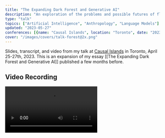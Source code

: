 ```yaml
---
title: "The Expanding Dark Forest and Generative AI"
description: "An exploration of the problems and possible futures of flooding the web with generative AI content"
type: "talk"
topics: ["Artificial Intelligence", "Anthropology", "Language Models"]
updated: "2023-05-27"
conferences: [{name: "Causal Islands", location: "Toronto", date: "2023-05-27"}, {name: "Web Directions", location: "Sydney", date: "2023-10-26"}]
cover: "/images/covers/talk-forest@2x.png"
---
```


Slides, transcript, and video from my talk at [Causal Islands](https://www.causalislands.com/) in Toronto, April 25-27th, 2023. This is an expansion of my essay [[The Expanding Dark Forest and Generative AI]] published a few months before.

## Video Recording

<Video src="https://www.youtube.com/embed/VXkDaDDJjoA" />

<Spacer size="small" />

## References in order of appearance

<ReferencesLink
  title="The Dark Forest Theory of the Internet"
  href="https://onezero.medium.com/the-dark-forest-theory-of-the-internet-7dc3e68a7cb1"
  author="Yancey Strikler"
/>

<ReferencesLink
  title="The Extended Internet Universe"
  href="https://studio.ribbonfarm.com/p/the-extended-internet-universe"
  author="Venkat Rao"
/>

<ReferencesLink
  title="Generative Agents: Interactive Simulacra of Human Behavior"
  href="https://arxiv.org/abs/2304.03442"
  author="Joon Sung Park, et al."
/>

<ReferencesLink
  title="'As an Al language model': the phrase that shows how Al is polluting the web"
  href="https://www.theverge.com/2023/4/25/23697218/ai-generated-spam-fake-user-reviews-as-an-ai-language-model"
  author="James Vincent on The Verge"
/>

<ReferencesLink
  title="Comparing scientific abstracts generated by ChatGPT to original abstracts using an artificial intelligence output detector, plagiarism detector, and blinded human reviewers"
  href="https://www.biorxiv.org/content/10.1101/2022.12.23.521610v1"
  author="Catherine Gao, et al."
/>

<ReferencesLink
  title="Sparks of Artificial General Intelligence: Early experiments with GPT-4"
  href="https://arxiv.org/abs/2303.12712"
  author="Sébastien Bubeck, et al."
/>

<ReferencesLink
  title="The New Breed: What Our History with Animals Reveals about Our Future with Robots"
  href="https://us.macmillan.com/books/9781250296115/thenewbreed"
  author="Kate Darling"
/>

<ReferencesLink
  title="Cyborgism"
  href="https://www.lesswrong.com/posts/bxt7uCiHam4QXrQAA/cyborgism"
  author="Nicholas Kees and Janus on LessWrong"
/>

<Spacer size="small" />


## Slides and Transcript

<BasicImage width="1200px" src="/images/posts/forest-talk/dft_1.jpeg" />

<TalkSlide imgSrc="/images/posts/forest-talk/dft_2.jpeg">

This is going to be about writing on the web, trust, and human relationships (small fish)

</TalkSlide>

<TalkSlide imgSrc="/images/posts/forest-talk/dft_3.jpeg">

And inevitably, AI. Sorry.

A small footnote: this talk up to date as of about 2 weeks ago which means everything I say about the current state of AI is probably completely irrelevant by now.

I have essentially gathered some thoughts that relate to a moment in time that has just whooshed past us.

</TalkSlide>

<TalkSlide imgSrc="/images/posts/forest-talk/dft_4.jpeg">

First, some context. I’m Maggie and I want to lay out all my biases up front.

I’m a designer at an AI research lab called [Ought](https://ought.org/). My job involves creating tools that use language models to augment and expand human reasoning.

In practice, these tools are primarily aimed at academics and large organizations such as governments and non-profits, helping them to understand scientific literature and make decisions.

Secondly, I’m what we call “very online”. I live on Twitter and write a lot online. I hang out with people who do the same, and we write blog posts and essays to each other while researching. As if we're 18th-century men of letters. This has led to lots of friends and collaborators and wonderful jobs.

Being a sincere human on the web has been an overwhelmingly positive experience for me, and I want others to have that same experience.

Lastly, before I joined tech, I studied cultural anthropology. I like to think this gives me some useful perspectives, frameworks, and tools to think about culture and social behaviour on the web.

</TalkSlide>


<TalkSlide imgSrc="/images/posts/forest-talk/dft_6.jpeg">

I’ll first discuss the dark forest theory of the web, then talk about the state of generative AI.

We'll then consider if we have a problem here. I’ll lay out hypothetical problems and examine if they’re valid.

Then we'll cover possible futures and how to deal with those hypothetical problems.

</TalkSlide>

<TalkSlide imgSrc="/images/posts/forest-talk/dft_8.jpeg">

To explain the dark forest theory of the web, I first need to explain the dark forest theory of the universe. This theory attempts to explain why we haven’t yet discovered intelligent life in the universe.

</TalkSlide>

<TalkSlide imgSrc="/images/posts/forest-talk/dft_9.jpeg">

Here we are - the pale blue dot

</TalkSlide>

<TalkSlide imgSrc="/images/posts/forest-talk/dft_10.jpeg">

As the only known intelligent life in the universe, we’ve been beaming out messages for 60 years in an attempt to find others.

But we haven’t heard anything back yet.

Dark forest theory suggests that the universe is like a dark forest at night - a place that appears quiet and lifeless because if you make noise...

</TalkSlide>

<TalkSlide imgSrc="/images/posts/forest-talk/dft_11.jpeg">

...the predators will come eat you.

This theory proposes that all other intelligent civilizations were either killed or learned to shut up. We don’t yet know which category we fall into.

</TalkSlide>

<TalkSlide imgSrc="/images/posts/forest-talk/dft_13.jpeg">

The web version builds off that concept

</TalkSlide>

<TalkSlide imgSrc="/images/posts/forest-talk/dft_14.jpeg">

This is a theory proposed by Yancey Striker in 2019 in the article [The Dark Forest Theory of the Internet](https://onezero.medium.com/the-dark-forest-theory-of-the-internet-7dc3e68a7cb1)

Yancey describes some trends and shifts around what it feels like to be in the public spaces of the web.

</TalkSlide>

<TalkSlide imgSrc="/images/posts/forest-talk/dft_15.jpeg">

Yancey pointed out two main “vibes”. First that the web can often feel lifeless, automated, and devoid of humans.

</TalkSlide>

<TalkSlide imgSrc="/images/posts/forest-talk/dft_16.jpeg">

Here we are on the web

And we're naively writing a bunch of sincere and authentic accounts of our lives and thoughts and experiences. Trying to find other intelligent people who share our beliefs and interests

</TalkSlide>

<TalkSlide imgSrc="/images/posts/forest-talk/dft_17.jpeg">

But feels like we’re surrounded by content that doesn’t feel authentic and human.
Lots of this content is authored by bots, marketing automation, and growth hackers pumping out generic clickbait with ulterior motives.

</TalkSlide>

<TalkSlide imgSrc="/images/posts/forest-talk/dft_18.jpeg">

We have all seen this stuff.

Low-quality listicles...

</TalkSlide>

<TalkSlide imgSrc="/images/posts/forest-talk/dft_19.jpeg">

...productivity rubbish...

</TalkSlide>

<TalkSlide imgSrc="/images/posts/forest-talk/dft_20.jpeg">

...insincere templated crap...

</TalkSlide>

<TalkSlide imgSrc="/images/posts/forest-talk/dft_21.jpeg">

...growth hacking advice...

</TalkSlide>

<TalkSlide imgSrc="/images/posts/forest-talk/dft_22.jpeg">

...banal motivational quotes...

</TalkSlide>

<TalkSlide imgSrc="/images/posts/forest-talk/dft_23.jpeg">


</TalkSlide>

<TalkSlide imgSrc="/images/posts/forest-talk/dft_24.jpeg">


...and dramatic clickbait.

This stuff may as well be automated. It's rarely trying to communicate sincere and original thoughts and ideas to other humans. Mostly trying to get you to click and rack up views.

The overwhelming flood of this low-quality content makes us retreat away from public spaces of the web. It's too costly to spend our time and energy wading through it.

</TalkSlide>

<TalkSlide imgSrc="/images/posts/forest-talk/dft_25.jpeg">

The second vibe of the dark forest web is lots of unnecessarily antagonistic behaviour, at scale.

</TalkSlide>

<TalkSlide imgSrc="/images/posts/forest-talk/dft_26.jpeg">

When we put out signals trying to connect with other humans, we risk becoming a target. 

</TalkSlide>

<TalkSlide imgSrc="/images/posts/forest-talk/dft_27.jpeg">

Specifically, the Twitter mob might come to eat us.

</TalkSlide>

<TalkSlide imgSrc="/images/posts/forest-talk/dft_29.jpeg">

There’s a term on Twitter called getting “main charactered”.

Every day there is one main character on Twitter and your goal is to not be that character. They get piled on by everyone for saying the wrong thing.
Sometimes they deserve it, but it's often quite arbitrary. I’ve had close friends get main charactered for frankly very banal and minor things

A good example of this is garden lady from October.

Some of you may have seen this. This woman tweeted this lovely, sweet message about loving her husband and spending hours every morning talking to him in the garden over coffee.

</TalkSlide>

<TalkSlide imgSrc="/images/posts/forest-talk/dft_30.jpeg">

The replies were priceless

</TalkSlide>

<TalkSlide imgSrc="/images/posts/forest-talk/dft_31.jpeg">



</TalkSlide>

<TalkSlide imgSrc="/images/posts/forest-talk/dft_32.jpeg">



</TalkSlide>

<TalkSlide imgSrc="/images/posts/forest-talk/dft_33.jpeg">

TikTok captured this vibe well – "I don't really care if something good happened to you. It should have happened to me instead."

</TalkSlide>

<TalkSlide imgSrc="/images/posts/forest-talk/dft_34.jpeg">

In his book “So You’ve Been Publicly Shamed,” Jon Ronson explores how cancelling and publicly shaming others has become a common practice on social media.

This phenomenon has real material consequences for people, causing them to lose their jobs, become alienated from their communities, and suffer emotional trauma. 

Many people choose not to engage on the public web because it's become a sincerely dangerous place to express your true thoughts.

</TalkSlide>

<TalkSlide imgSrc="/images/posts/forest-talk/dft_35.jpeg">

It’s difficult to find people who are being sincere, seeking coherence, and building collective knowledge in public.

While I understand that not everyone wants to engage in these activities on the web all the time, some people just want to dance on TikTok, and that’s fine!

However, I’m interested in enabling productive discourse and community building on at least some parts of the web. I imagine that others here feel the same way. 

Rather than being a primarily threatening and inhuman place where nothing is taken in good faith.

</TalkSlide>

<TalkSlide imgSrc="/images/posts/forest-talk/dft_36.jpeg">

So, how do we cope with this?

While wandering around the dark forest of Facebook and Linked in and Twitter, most of us realised we need to go somewhere safer.

</TalkSlide>

<TalkSlide imgSrc="/images/posts/forest-talk/dft_37.jpeg">

We end up retreating to what’s been called the “cozy web.”

This term was coined by Venkat Rao in [The Extended Internet Universe](https://studio.ribbonfarm.com/p/the-extended-internet-universe) – a direct response to the dark forest theory of the web. Venkat pointed out that we’ve all started going underground, as if were.

We move to semi-private spaces like newsletters and personal websites where we’re less at risk of attack.

</TalkSlide>

<TalkSlide imgSrc="/images/posts/forest-talk/dft_38.jpeg">

However, even personal websites and newsletters can sometimes be too public, so we retreat further into gatekept private chat apps like Slack, Discord, and WhatsApp.

These apps allow us to spend most of our time in real human relationships and express our ideas, with things we say taken in good faith and opportunities for real discussions.

The problem is that none of this is indexed or searchable, and we’re hiding collective knowledge in private databases that we don’t own. Good luck searching on Discord!

</TalkSlide>

<TalkSlide imgSrc="/images/posts/forest-talk/dft_39.jpeg">

My current theory is that the dark forest parts of the web are about to expand.

</TalkSlide>

<TalkSlide imgSrc="/images/posts/forest-talk/dft_40.jpeg">

We now have what’s being called generative AI

These are machine-learning models that can generate content that before this point in history, only humans could make. This includes text, images, videos, and audio.

</TalkSlide>

<TalkSlide imgSrc="/images/posts/forest-talk/dft_41.jpeg">

Here are some some popular models for each media type.
I’m sure you’ve all heard of some of these.

</TalkSlide>

<TalkSlide imgSrc="/images/posts/forest-talk/dft_42.jpeg">

Obviously, this is ChatGPT. We've all seen thousands of screenshots of this.

It's a large language model that can generate huge volumes of human-like text in seconds. 

I’m going to assume a fair amount of knowledge about language models in this crowd.

The key points to know are:

- Its outputs are generally indistinguishable from human-made text, roughly at a high school essay level. We should acknowledge that these outputs are astonishingly good. I'll get to the flaws and weaknesses of language models later.
- They're trained on a huge volume of text scraped primarily from the English-speaking web.
- All language models do is predict the next word in a sequence, which may sound simple but leads to all kinds of complex and potentially useful behaviour.

</TalkSlide>

<TalkSlide imgSrc="/images/posts/forest-talk/dft_43.jpeg">

We can also generate images. These are outputs from Midjourney.

</TalkSlide>

<TalkSlide imgSrc="/images/posts/forest-talk/dft_44.jpeg">

We can also do videos. This is a demo from [Synthesia](https://www.synthesia.io/).

This is still in the uncanny valley stage.

I'm not going to focus on video and image outputs for this talk.
I'm just going to focus on language models.

Deepfakes are a problem, but I’m all full up on problems.
Someone else is going to have to do that talk.

</TalkSlide>

<TalkSlide imgSrc="/images/posts/forest-talk/dft_45.jpeg">

By now language models have been turned into lots of easy-to-use products. You don't need any understanding of models or technical skills to use them.

These are some popular copywriting apps out in the world: Jasper, Copy.ai, Moonbeam

</TalkSlide>

<TalkSlide imgSrc="/images/posts/forest-talk/dft_46.jpeg">

Most of these are article-generator tools. They tend to work like this.

You type in what you want to write about. I’ve said carbon credits here and why they’re ineffective. Which I know nothing about.

So I’ll have this model write an article for me.

</TalkSlide>

<TalkSlide imgSrc="/images/posts/forest-talk/dft_47.jpeg">

And then it churns out 700 words on it.
This is now ready for me to publish.

Which if I’m someone lobbying against carbon credits is handy.

I can generate 100 of these, optimise them for Google search terms, and shove them on the web.

A hard day’s advocacy done!

The quality and truthfulness of this is clearly questionable, but we’ll get to the problems with it later.

The point is this is very easy to do.

</TalkSlide>

<TalkSlide imgSrc="/images/posts/forest-talk/dft_48.jpeg">

This isn't limited to blog posts and articles.
Any text that can be generated will.

They give you an array of convenient formats.
Like presenting yourself on a dating site and wedding vows.
Or “sharing tips and knowledge”. Though clearly not based off anything you’ve actually learned.

There’s every manifestation of this...

</TalkSlide>

<TalkSlide imgSrc="/images/posts/forest-talk/dft_49.jpeg">

...Tweet generators...

</TalkSlide>

<TalkSlide imgSrc="/images/posts/forest-talk/dft_50.jpeg">

...Linked In post generators...

</TalkSlide>

<TalkSlide imgSrc="/images/posts/forest-talk/dft_51.jpeg">

... turn YouTube videos into tweets and vice versa.

You're able to reuse content quite easily. This is all a marketer's dream!

</TalkSlide>

<TalkSlide imgSrc="/images/posts/forest-talk/dft_52.jpeg">

Most of the tools and examples I’ve shown so far have a fairly simple architecture.

They’re made by feeding a single input, or prompt, into the big black mystery box of a language model. (We call them black boxes because we don't know that much about how they reason or produce answers. It's a mystery to everyone, including their creators.)

And we get a single output – an image, some text, or an article.

</TalkSlide>

<TalkSlide imgSrc="/images/posts/forest-talk/dft_53.jpeg">

We can scale that up to many outputs.

Most companies that make language models have an API you can hit. So we can ask for 1,000 or 100,000 articles.

But we’re still limited in how sophisticated we can get with these outputs.

</TalkSlide>

<TalkSlide imgSrc="/images/posts/forest-talk/dft_54.jpeg">

Recently, people have been developing more sophisticated methods of prompting language models, such as "prompt chaining" or composition.

Ought has been [researching this](https://ought.org/research/factored-cognition) for a few years. Recently released libraries like [LangChain](https://python.langchain.com/en/latest/) make it much easier to do.

This approach solves many of the weaknesses of language models, such as a lack of knowledge of recent events, inaccuracy, difficulty with mathematics, lack of long-term memory, and their inability to interact with the rest of our digital systems.

Prompt chaining is a way of setting up a language model to mimic a reasoning loop in combination with external tools.

You give it a goal to achieve, and then the model loops through a set of steps: it observes and reflects on what it knows so far and then decides on a course of action. It can pick from a set of tools to help solve the problem, such as searching the web, writing and running code, querying a database, using a calculator, hitting an API, connecting to Zapier or IFTTT, etc.

After each action, the model reflects on what it's learned and then picks another action, continuing the loop until it arrives at the final output.

This gives us much more sophisticated answers than a single language model call, making them more accurate and able to do more complex tasks.

This mimics a very basic version of how humans reason. It's similar to the OODA loop (Observe, Orient, Decide, Act).

</TalkSlide>

<TalkSlide imgSrc="/images/posts/forest-talk/dft_55.jpeg">

Recently, people have taken this idea further and developed what are being called “generative agents”.

Just over two weeks ago, this paper **"[Generative Agents](https://arxiv.org/abs/2304.03442): Interactive Simulacra of Human Behavior"** came out outlining an experiment where they made a sim-like game (as in, The Sims) filled with little people, each controlled by a language-model agent. 

</TalkSlide>

<TalkSlide imgSrc="/images/posts/forest-talk/dft_56.jpeg">

These language-model-powered sims had some key features, such as a long-term memory database they could read and write to, the ability to reflect on their experiences, planning what to do next, and interacting with other sim agents in the game.

</TalkSlide>

<TalkSlide imgSrc="/images/posts/forest-talk/dft_57.jpeg">

And this architecture produced very compelling and believable human behaviours.

The agents would perform everyday tasks such as cooking breakfast, stopping if something is burning, chatting to one another, forming opinions, and reflecting on their day.

Additionally, these agents exhibited more emergent social behaviours, such as planning and attending a Valentine's Day party and asking each other out on dates.

There's a new library called [AgentGPT](https://agentgpt.reworkd.ai/) that's making it easier to build these kind of agents. It's not as sophisticated as the sim character version, but follows the same idea of autonomous agents with memory, reflection, and tools available. It's now relatively easy to spin up similar agents that can interact with the web.

</TalkSlide>

<TalkSlide imgSrc="/images/posts/forest-talk/dft_58.jpeg">

I think we’re about to enter a stage of sharing the web with lots of non-human agents that are very different to our current bots – they have a lot more data on how behave like realistic humans and are rapidly going to get more and more capable.

Soon we won’t be able to tell the difference between generative agents and real humans on the web.

Sharing the web with agents isn’t inherently bad and could have good use cases such as automated moderators and search assistants, but it’s going to get complicated.

</TalkSlide>

<TalkSlide imgSrc="/images/posts/forest-talk/dft_59.jpeg">

Now, why is this a problem?

I’m only going to focus on how this will be a problem for human relationships and information over the web.

Anything else – like how we might all end up unemployed or dead soon – is beyond my pay grade.

</TalkSlide>


<TalkSlide imgSrc="/images/posts/forest-talk/dft_60.jpeg">

The cost of creating and publishing content on the web just dropped to almost zero. 

Humans are expensive and slow at making content. We need time to research, read, think, and clumsily string words together. And then we insist on taking more time to eat, sleep, socialise, and shower.

Generative models, on the other hand, write much faster, don't need time off, and don't get bored.

ChatGPT currently costs a fraction of a cent ($0.002) to generate 1000 tokens (~words), meaning that it would cost only two cents to generate 100 articles of 1000 words. If we used a more sophisticated architecture like prompt chaining the cost would certainly be higher, but still affordable.

Given that these creations are cheap, easy to use, fast, and can produce a nearly infinite amount of content...

</TalkSlide>

<TalkSlide imgSrc="/images/posts/forest-talk/dft_61.jpeg">

...I think we’re about to drown in a sea of informational garbage.

We’re going to be _absolutely swamped_ by masses of mediocre content.

Every marketer, SEO strategist, and optimiser bro is going to have a field day
filling Twitter and Facebook and Linked In and Google search results
with masses of keyword-stuffed, optimised, generated crap.

This explosion of noise will make it difficult to hear any signal. We'll need to find more robust ways to filter our feeds and curate good-quality work.

While we already have tools to deal with spam and filter low-quality content, I think this new, more sophisticated of junk will leak through. I expect it will take a few years to get our content moderation, filtering, and defence systems to catch up.

Meta note: This image was made in Midjourney. It's the only AI-generated image I’m using in this talk. I mostly wanted to show that AI can do hands now – progress!

</TalkSlide>

<TalkSlide imgSrc="/images/posts/forest-talk/dft_62.jpeg">

We can tell this is already happening because spammers and scammers are lazy as fuck.

This recent Verge article: **"'[As an Al language model](https://www.theverge.com/2023/4/25/23697218/ai-generated-spam-fake-user-reviews-as-an-ai-language-model)': the phrase that shows how Al is polluting the web"** pointed out that the phrase “as an AI language model” is showing up in all kinds of places: Amazon reviews, Yelp reviews, Tweets, and LinkedIn posts.

This is a common phrase that shows up in ChatGPT outputs. As in “as an AI language model, I do not have any political opinions”

The fact spammers couldn’t even be bothered to remove this obvious giveaway from their outputs shows the level of care and detail they’ll put into future work.

</TalkSlide>

<TalkSlide imgSrc="/images/posts/forest-talk/dft_63.jpeg">

Let’s look at some hypothetical scenarios of how this might unfold.

This is Nigel. He’s written a book on ‘Why Nepotism is Great’ and he wants to be a bookfluencer.

We're going to give him the benefit of the doubt and assume he's actually written this book and not prompted it into existence.

So he spins up an agent

And tells it to promote the book (not so different to a traditional book agent!)

And then gives it access to all his social media accounts via APIs or something like Zapier.

</TalkSlide>

<TalkSlide imgSrc="/images/posts/forest-talk/dft_64.jpeg">

The agent takes a moment to strategise. And then gets to work.

It generates and schedules a steady stream of tweets based on the book content. Then turns those into posts optimised for LinkedIn and Facebook. It then writes and schedules a newsletter every week for 6 months. Then sets up a Medium account and republishes those as articles. It moves onto creating a set of addictive TikTok videos, a 24-part series for YouTube, and generates a bunch of podcast episodes that use Nigel’s voice (trivial to do at this point). And finally finds other people writing about nepotism and starts replying to everything they publish on Twitter, LinkedIn, etc. in order to 

This is not that different to what Nigel could do.
And the agent knows not to make _tons_ of content, lest it set off any red flags from content moderators. So it seems plausible this all could have been Nigel's doing.

Without an agent, 99% of Nigel's wouldn’t have the time, energy and motivation to do this, even if they had written a book. And they certainly couldn't keep up this consistency of output. I also expect Nigel’s agent will write quite compelling, accurate content. Perhaps better than Nigel.

</TalkSlide>

<TalkSlide imgSrc="/images/posts/forest-talk/dft_65.jpeg">

So now instead of only 1% of people having the time and energy to be prolific self-promoters. 

</TalkSlide>

<TalkSlide imgSrc="/images/posts/forest-talk/dft_66.jpeg">

99% of people have the capacity to publish this mass of content to the web. It doesn't mean they will, but they _could_.

Clearly, we already have lots of spam on the web now that we’re able to filter out and ignore. But I think the scale and quality of this new kind is something we’re not prepared for. 

Now imagine how this plays out with a political group with a specific agenda to push...

</TalkSlide>

<TalkSlide imgSrc="/images/posts/forest-talk/dft_67.jpeg">

So here's Genetic Guardians – they're a bunch of political lobbyists who strongly believe in gene editing. And want to spread the good word.

But they understand scale in a way Nigel doesn’t.

</TalkSlide>

<TalkSlide imgSrc="/images/posts/forest-talk/dft_68.jpeg">

They spin up 1000 agents.

And tell each of them to go be influencers. They should appear to be real, consistent people who have accounts on most major social media platforms. They have their own websites and Twitter accounts. And they behave just like the other humans on the web.

But each influencer is a one-person media machine making engaging and educational content about gene editing. They publish books. They make mini-docs on YouTube. They host each other on their podcasts.

They essentially build an influencer content ring around gene editing.

And they still don’t set off any suspicions of being bots or content moderation flags. Individually, they all appear to make a reasonable, human amount of content.

This is almost doable right now. It would certainly be a bit expensive to do at this scale. But we should expect costs to drop and there are some well-funded lobbying groups out there. I wouldn't be surprised if it's already happening.

</TalkSlide>

<TalkSlide imgSrc="/images/posts/forest-talk/dft_69.jpeg">

I have some good news though.

This has all been a bit dark. Let's take a breath.

</TalkSlide>

<TalkSlide imgSrc="/images/posts/forest-talk/dft_70.jpeg">

This might not be a problem.

This is only a problem if...

</TalkSlide>

<TalkSlide imgSrc="/images/posts/forest-talk/dft_71.jpeg">

...we want to use the web for very particular purposes.

Such as facilitating genuine human connections, pursuing collective sense-making and building knowledge together, and ideally grounding our knowledge of the world in reality.

So, if you don't care about these things, don't worry about generative AI!
Everything will be fine!

We're about to have much more engaging content on social media. TikTok will be lit.

However, I'm quite keen on these outcomes; I write on the web a lot, I'm a big proponent of people publishing personal knowledge online, and I encourage everyone to do it.

I keep banging on about digital gardening which is essentially having your own personal wiki on the web.

The goal here is to make the web a space for collective understanding and knowledge-building, something lots of other speakers here have touched on. Which requires that we're able to find, share, and curate high-quality, reliable, and insightful information.

I'm worried that generative agents threaten that, at least in the short term.

</TalkSlide>

<TalkSlide imgSrc="/images/posts/forest-talk/dft_72.jpeg">

When I talk to people about my worries, I always get this question:

**Why does it matter if a generative model made something rather than a human?**

In most cases, language models are more accurate and knowledgeable than most humans.
Benchmarks have shown this. At least when it comes to referencing well-documented facts. They’re frankly better writers than a lot of us.

Surely, having more generated content on the web would make it a more reliable and valuable place for all of us?

And I’m sympathetic to this point...

</TalkSlide>

<TalkSlide imgSrc="/images/posts/forest-talk/dft_73.jpeg">

But there are a few key differences between content generated by models versus content made by humans.

First is its connection to reality.
Second, the social context they live within.
And finally their potential for human relationships.

</TalkSlide>

<TalkSlide imgSrc="/images/posts/forest-talk/dft_74.jpeg">

First, generated content is different because it has a different relationship to reality than us.

</TalkSlide>

<TalkSlide imgSrc="/images/posts/forest-talk/dft_75.jpeg">

We are embodied humans in a shared reality filled with rich embodied sensory information.

When we read, we compare other people's accounts of reality against our own experiences. We question whether their views align with ours. And then we write our own accounts.

In doing this, we are all participating in this beautiful cycle of trying to make sense of everything together. This is the core of all science, art, and literature. We are trying to understand and teach each other things through writing.

We have now fed this enormous written record into large language models, encoding a bunch of patterns in their networks, creating a representation of the existing written knowledge of humanity.

This model can now generate text that is predictably similar to all the text it has seen before.

But the tricky bit is trying to figure out how much this generated text relates to reality.

</TalkSlide>

<TalkSlide imgSrc="/images/posts/forest-talk/dft_76.jpeg">

In some sense, it’s fully _UNHINGED_.

The model cannot check its claims against reality because it can’t access reality.

But it’s a bit like a fuzzy memory of reality.

It _is_ based off what we’ve written about the world, but can’t validate its claims.

</TalkSlide>

<TalkSlide imgSrc="/images/posts/forest-talk/dft_77.jpeg">

We politely call it “hallucination” when language models say things that don’t reflect reality.

In ways, it’s like a terribly smart person on some mild drugs. They're confused about who they are and where they are, but they're still super knowledgeable.

This disconnect between its superhuman intelligence and incompetence is one of the hardest things to reconcile.

</TalkSlide>

<TalkSlide imgSrc="/images/posts/forest-talk/dft_78.jpeg">

A big part of this limitation is that these models only deal with language.

And language is only one small part of how a human understands and processes the world.

We perceive and reason and interact with the world via spatial reasoning, embodiment, sense of time, touch, taste, memory, vision, and sound.
These are all pre-linguistic. And they live in an entirely separate part of the brain from language.

Generating text strings is not the end-all be-all of what it means to be intelligent or human.

So simulated humans that can only deal with language are missing a big part of what we perceive as human “reality.”

</TalkSlide>

<TalkSlide imgSrc="/images/posts/forest-talk/dft_79.jpeg">

Language models are also different in their social context.
In that they have a strange relationship to our social world.

Everything we say is situated in a social context.
I'm assuming everyone in this room has an usually high level of technical literacy. I don’t talk to my writer friends, or my aunt in the same way I'm going to talk to you.
We are always evaluating the amount of shared context we have with people we're talking to - it changes how we communicate.

If I met someone from Shakespearean England, we’d have some trouble communicating because we share less context. We don't just speak in different dialects, we have different morals and values, we have different assumptions about how society works and how science works.

The point is there is no truth or knowledge outside of social context. Everything we say is contextual and relies on a shared social world.

But a language model is not a person with a fixed identity.

They know nothing about the cultural context of who they’re talking to.
They take on different characters depending on how you prompt them and don’t hold fixed opinions.
They are not speaking from one stable social position.

This leads some people to claim they’re objective or more reliable than humans with biases.

</TalkSlide>

<TalkSlide imgSrc="/images/posts/forest-talk/dft_80.jpeg">

But they in fact _do_ represent a very particular way of seeing the world.

We trained them primarily on text scraped from the web. They're of course also trained on books and Wikipedia, but it's a far smaller percentage of the training data.

This means they primarily represent the generalised views of a majority English-speaking, western population who have written a lot on Reddit and lived between about 1900 and 2023.

Which in the grand scheme of history and geography, is an _incredibly_ narrow slice of humanity.

This clearly does not represent all human cultures and languages and ways of being.

We are taking an already dominant way of seeing the world and generating even more content reinforcing that dominance.

We don’t have enough data from people who have lived in different historical periods or minority cultures with less written content to represent them in current models.

This hopefully improves with time, but it's hard to solve with limited data.

</TalkSlide>

<TalkSlide imgSrc="/images/posts/forest-talk/dft_81.jpeg">

If I put my anthropologist hat on and look at this problem it feels exceptionally tragic.

Our entire discipline tries to expand the collective understanding of how diverse human cultures can be. We try to help people realise both how unified we are as a species, but also how flexible and adaptable human cultures can be – far weirder and more wonderful than we can imagine.

This is captured well in this quote from Tim Ingold, a well-known and brilliant anthropologist: “Every way of life represents a communal experiment in living. The world itself is never settled in its structure and composition. It is continually coming into being.”

Generating a mass of content from a very particular way of viewing the world funnels us down into a monoculture. Which feels like shutting down a ton of possibilities and diversity for all the ways human culture might unfold in the future.

Not to mention all the existing cultures and languages we might lose in this process.

</TalkSlide>

<TalkSlide imgSrc="/images/posts/forest-talk/dft_82.jpeg">

Lastly, generated content lacks any potential for human relationships.

When you read someone else’s writing online, it’s an invitation to connect with them. You can reply to their work, direct message them, meet for coffee or a drink, and ideally become friends or intellectual sparring partners. I’ve had this happen with so many people. Highly recommend.

There is always someone on the other side of the work who you can have a full human relationship with.

Some of us might argue this is the whole point of writing on the web.

</TalkSlide>

<TalkSlide imgSrc="/images/posts/forest-talk/dft_83.jpeg">

This isn't the case with generated writing.

This is a still from the film ‘Her’ which is now the canonical reference for para-social relationships with AIs.

In it, Joaquin Phoenix has a wonderful relationship with his personal AI. He talks to her via an earpiece all day, grows increasingly distant from the humans around him, and eventually falls in love. The AI then grows bored of him and his tiny human mind and leaves.

This is a good lesson about the potentially unfulfilling outcomes we face if we try to form emotional relationships with AI.
People are already building girlfriend chatbots using language models, trying to use them to fill an emotional void.

_Obviously_, generative models cannot fulfil all the needs humans have in relationships. They cannot hug you, come to your birthday party, truly empathise with your situation, or tell you about their experiences grounded in the real world.

Generated content can’t facilitate real, fulfilling human relationships.

</TalkSlide>

<TalkSlide imgSrc="/images/posts/forest-talk/dft_84.jpeg">

So that all sounds quite bad. Let's do some more deep breaths.

I now want to talk about possible futures.

This is going to be a non-comprehensive, not mutually exclusive list of themes and trends. I'm guessing many of these will happen in parallel over the next 5 years. I'm not dumb enough to predict any further out than that.

</TalkSlide>

<TalkSlide imgSrc="/images/posts/forest-talk/dft_85.jpeg">

First, we’re all about to spend a lot of time thinking about how to pass the reverse Turing test.

A lot of this talk is based on an essay called [[The Expanding Dark Forest and Generative AI]] I wrote back in January. So roughly 5 years ago in AI development time.

In it, I focused a lot on this question of how we might prove we’re human on a web filled with fairly sophisticated generated content and agents. I still think this is a relevant short-term concern.

</TalkSlide>

<TalkSlide imgSrc="/images/posts/forest-talk/dft_86.jpeg">

The original Turing test had a human talk to a computer and another human through only text messages.

If the computer seemed plausibly human, it passed the test.

In the original, the computer is the one who has to prove competency.

</TalkSlide>

<TalkSlide imgSrc="/images/posts/forest-talk/dft_87.jpeg">

On the new web, we’re the ones under scrutiny. Everyone is assumed to be a model until they can prove they're human.

This is going to be challenging on a web flooded with sophisticated agents.

In the short term, we can employ a bunch of tricks like using unusual jargon and insider terminology that language models won't know yet.

We can write in non-dominant languages that the models don’t have as much training data for, such as Welsh or Catalan (requires knowing one of these languages).

We can publish multi-modal work that covers both text and audio and video. This defence will probably only last another 6-12 months.

And lastly, we can push ourselves to do higher quality writing, research, and critical thinking. At the moment models still can't do sophisticated long-form writing full of legitimate citations and original insights.

</TalkSlide>

<TalkSlide imgSrc="/images/posts/forest-talk/dft_88.jpeg">

Related to this, I think we're about to have _much_ higher standard for humans. Models take over more mundane cognitive tasks and simpler writing.

We’ll demand more from human writers because great automated writing is cheap and prolific.

This raises both the floor and the ceiling for the quality of writing.

</TalkSlide>

<TalkSlide imgSrc="/images/posts/forest-talk/dft_89.jpeg">

At the moment there’s some equal distribution of exceptional, mediocre, and terrible writers on the web.

Most of us are mediocre.

First, language models will raise the floor….

</TalkSlide>

<TalkSlide imgSrc="/images/posts/forest-talk/dft_90.jpeg">

They're useful for people who struggle to write because of their education level or because they’re writing in a second language.

These people’s work will improve.

Then I think there’s going to be some dual action for people with either mediocre or exceptional work.

</TalkSlide>

<TalkSlide imgSrc="/images/posts/forest-talk/dft_91.jpeg">

Some of these people will become even more mediocre. They will try to outsource too much cognitive work to the language model and end up replacing their critical thinking and insights with boring, predictable work. Because that’s exactly the kind of writing language models are trained to do, by definition.

</TalkSlide>

<TalkSlide imgSrc="/images/posts/forest-talk/dft_92.jpeg">

But some people will realise they shouldn’t be letting language models literally write words for them. Instead, they'll strategically use them as part of their process to become even better writers. 

They'll integrate them by using them as sounding boards while developing ideas, research helpers, organisers, debate partners, and Socratic questioners.

These people will get even better. They’ll also be pushed to do much more original, creative work in a world flooded with generic content. 

</TalkSlide>

<TalkSlide imgSrc="/images/posts/forest-talk/dft_93.jpeg">

I apologise for this phrase, but it too perfectly captures the point I'm trying to make. I polled people on whether to use it and ended up with a 50/50 split. So I went for it.

Anyway, we’re about to enter a phase of human centipede epistemology. Please don’t ask me to explain that, you can google it later.

The point is that if content generated from models becomes our source of truth,
the way we know things is simply that a language model once said them. Then they're forever captured in the circular flow of generated information.

</TalkSlide>

<TalkSlide imgSrc="/images/posts/forest-talk/dft_94.jpeg">

So instead of our current model where the training data is at least based on real-world experience...

</TalkSlide>

<TalkSlide imgSrc="/images/posts/forest-talk/dft_95.jpeg">

...we’re going to use the text generated by these models to train new models.
That tenuous link to the real world becomes completely divorced from it

This is already happening – models are still being trained on text scraped from the web, and web text is increasingly being generated.

</TalkSlide>

<TalkSlide imgSrc="/images/posts/forest-talk/dft_96.jpeg">

One tangible risk here is the development of scientific paper mills.

People may use generative models to write scientific papers that claim to find things that haven’t actually been tested. Usually, findings that benefit particular commercial or political interests.

There was a study done this past December to get a sense of how possible this is: 
**[Comparing scientific abstracts](https://www.biorxiv.org/content/10.1101/2022.12.23.521610v1) generated by ChatGPT to original abstracts using an artificial intelligence output detector, plagiarism detector, and blinded human reviewers"** – Catherine Gao, et al. (2022)

Blinded human reviewers were given a mix of real paper abstracts and ChatGPT-generated abstracts for submission to 5 of the highest-impact medical journals.

</TalkSlide>

<TalkSlide imgSrc="/images/posts/forest-talk/dft_97.jpeg">

The reviewers spotted the ChatGPT-generated abstracts 68% of the time. Which is pretty good! But they missed 32% of them. They also incorrectly identified 14% of real abstracts as being AI-generated.

We should note this was done with the GPT-3.5, which is less capable than the newer GPT-4, and didn't use any sophisticated prompt chaining techniques.

So the stats are still in our favour, but we should expect this percentage to shift.

Takes the replication crisis to a whole new level.

Just because words are published in journals does not make them true.

</TalkSlide>

<TalkSlide imgSrc="/images/posts/forest-talk/dft_98.jpeg">

Next, we have the meatspace premium.

We will begin to preference offline-first interactions. Or as I like to call them, meatspace interactions.

</TalkSlide>

<TalkSlide imgSrc="/images/posts/forest-talk/dft_99.jpeg">

As we start to doubt all “people” online, the only way to confirm humanity is to meet offline over coffee or a drink.

</TalkSlide>

<TalkSlide imgSrc="/images/posts/forest-talk/dft_100.jpeg">

Once two people, they can confirm the humanity of everyone else they've met IRL.
Two people who know each of these people can confirm each other's humanity because of this trust network.

This has a few knock-on effects:
People will move back to cities and densely populated areas.
In-person events will become preferable.
Being in meatspace vs. cyberspace becomes a privilege and a premium.

This disadvantages people who can’t move to urban areas with higher populations, or are unable to regularly get out and meet other people.
This includes people with disabilities, parents of young children, caregivers, or simply people without the material means to move to expensive cities.

This sadly undoes a lot of the connective, equalising power of the original web.

</TalkSlide>

<TalkSlide imgSrc="/images/posts/forest-talk/dft_101.jpeg">

A natural follow-on from this is to put it on the blockchain!
We could create on-chain authenticity checks for human-created content on the web.

This means some third party verifies your humanity in real life, then assigns you a cryptographic key to sign all your online content. Everything is then linked back to your identity. Clearly not great for anonymity or pseudo-anonymity.

I’m not a on-chain person so I don’t know the details of how this would work.
I know people in this audience are more interested in this area and will have thoughts.

</TalkSlide>

<TalkSlide imgSrc="/images/posts/forest-talk/dft_102.jpeg">

This is already a real project called [Worldcoin](https://worldcoin.org/)

This scary-looking orb scans your eyeball and confirms your identity then created a unique human credential for you to use online.

Funnily enough, this project is affiliated with none other than OpenAI’s Sam Altman
– he partially helped found it and is now on the board.

</TalkSlide>

<TalkSlide imgSrc="/images/posts/forest-talk/dft_103.jpeg">

I’m expecting any day now Elon will announce the new purple check on Twitter that confirms your humanity

It's only going to cost $30/month, and you don't actually need to verify anything.
You just check a box that says I’m human.
Simple is better, right?

</TalkSlide>

<TalkSlide imgSrc="/images/posts/forest-talk/dft_104.jpeg">

Those were all a bit negative but there is some hope in this future.

We can certainly fight fire with fire.

I think it’s reasonable to assume we’ll each have a set of personal language models helping us filter and manage information on the web.

</TalkSlide>

<TalkSlide imgSrc="/images/posts/forest-talk/dft_105.jpeg">

I expect these to be baked into browsers or at the OS level.

These specialised models will help us identify generated content (if possible), debunk claims, flag misinformation, hunt down sources for us, curate and suggest content, and ideally solve our discovery and search problems.

We will have to design this very carefully, or it'll give a whole new meaning to filter bubbles.

We will eventually find it absurd that anyone would browse the “raw web” without their personal model filtering it.

In the same way, very few of us would voluntarily browse the dark web. We’re quite sure we don’t want to know what’s on it.

The filtered web becomes the default.


</TalkSlide>

<TalkSlide imgSrc="/images/posts/forest-talk/dft_106.jpeg">

The question I want everyone to leave with is which of these possible futures would you like to make happen? Or _not_ make happen?

We have a lot of people sprinting to build fairly shallow interfaces on top of ChatGPT. The big companies are all scrambling to figure out their “AI play”. Their employees frantically DM me asking for advice about what to build.

At this point I should make clear generative AI is not the destructive force here.
The way we’re choosing to deploy it in the world is. The product decisions that expand the dark forestness of the web are the problem.

So if you are working on a tool that enables people to churn out large volumes of text without fact-checking, reflection, and critical thinking. And then publish it to every platform in parallel... please god, stop.

So what should you be building instead?

</TalkSlide>

<TalkSlide imgSrc="/images/posts/forest-talk/dft_107.jpeg">

I tried to come up with three snappy principles for building products with language models. I expect these to evolve over time, but this is my first pass

First, protect human agency.
Second, treat models as reasoning engines, not sources of truth
And third, augment cognitive abilities rather than replace them.

</TalkSlide>

<TalkSlide imgSrc="/images/posts/forest-talk/dft_108.jpeg">

The generative agent architecture system starts with a human prompt, but then quickly hands off to autonomous agents to make decisions. The agent does a bunch of stuff, then reports back. The locus of agency in this system is within the agent.

And herein lies the path to self-destruction. This is what most AI safety researchers are very worried about – that we wholesale hand off complex tasks to agents who go off the rails.

</TalkSlide>

<TalkSlide imgSrc="/images/posts/forest-talk/dft_109.jpeg">

A more ideal form of this is the human and the AI agent are collaborative partners
doing things together. These are often called human-in-the-loop systems. 

They have very short feedback loops. Humans can closely supervise system inputs and outputs, agents have limited power, and the locus of agency remains with the human.

These kinds of architectures will certainly be slower, so they're not necessarily the default choice. They'll be less convenient, but safer.

This is nice in theory, but who holds the agency in a system like this is opaque and sits on a spectrum. It's not clear how much agency is too much to hand over at any one moment.

Geoffrey was just telling me yesterday there was a bunch of research done in the 90s on agency and interfaces we all need to read.

</TalkSlide>

<TalkSlide imgSrc="/images/posts/forest-talk/dft_110.jpeg">

This ties into principle two: treat models as tiny reasoning engines, not sources of truth.

At the moment we tend to treat models as oracles. We ask them to answer questions or write things that become final outputs. This is where hallucination and detachment from reality become a problem.

Models are much more interesting as very small reasoning engines trained for specific, predictable tasks.

One alternate approach is to start with our own curated datasets we trust. These could be repositories of published scientific papers, our own personal notes, or public databases like Wikipedia.

We can then run many small specialised model tasks over them.
We can do things like:
- Summarise
- Extract structured data
- Find contradictions
- Compare and contrast
- Group by different variables
- Stage a debate
- Surface causal reasoning chains
- Generate research questions

Some of these will pull on generalised training data, but there's much less risk of wild hallucination in a scoped setting. We should also always have small, observable inputs and outputs we can check.

These outputs aren't final, publishable material. They're just interim artefacts in our thinking and research process.

Making these models smaller and more specialised would also allow us to run them on local devices instead of relying on access via large corporations.

</TalkSlide>

<TalkSlide imgSrc="/images/posts/forest-talk/dft_111.jpeg">

Language models are actually quite good at these specific reasoning-like tasks. We use them a lot in Ought’s products.

This paper on **"[Sparks of Artificial General Intelligence](https://arxiv.org/abs/2303.12712): Early experiments with GPT-4"** out of Microsoft research a month ago shows that GPT-4 has more advanced general reasoning skills than previous models. To quote them…

</TalkSlide>

<TalkSlide imgSrc="/images/posts/forest-talk/dft_112.jpeg">

“GPT-4 can solve novel and diﬃcult tasks that span mathematics, coding, vision, medicine, law, psychology and more, without needing any special prompting”

They caveat it still made lots of mistakes and they're not claiming its proto-AGI. But it can do things that seem like they would need some primitive reasoning skills.

This doesn’t mean it _is_ reasoning – that's a loaded and tricky word.
We should still be sceptical and more research is needed, but it should make us rethink what models can be used for.

</TalkSlide>

<TalkSlide imgSrc="/images/posts/forest-talk/dft_113.jpeg">

Lastly, we should be augmenting our cognitive abilities rather than trying to replace them.

Language models are very good at some things humans are not good at, such as search and discovery, role-playing identities/characters, rapidly organising and synthesising huge amounts of data, and turning fuzzy natural language inputs into structured computational outputs.

And humans are good at many things models are bad at, such as checking claims against physical reality, long-term memory and coherence, embodied knowledge, understanding social contexts, and having emotional intelligence.

So we should use models to do things we can’t do, not things we’re quite good at and happy doing. We should leverage the best of both kinds of “minds.”

Talking about language models as alien minds that are very different to ours is a common metaphor in the industry. People often talk about how we've 'discovered' this new king of intelligence that we don't yet understand.

</TalkSlide>

<TalkSlide imgSrc="/images/posts/forest-talk/dft_114.jpeg">

Calling them aliens always makes me think of this. Which is maybe appropriate for AI risk.

</TalkSlide>

<TalkSlide imgSrc="/images/posts/forest-talk/dft_115.jpeg">

But I at least like the metaphor of models being a new companion species we can work with. Kate Darling wrote a great book called [The New Breed](https://us.macmillan.com/books/9781250296115/thenewbreed) where she argues we should think of robots as animals – as a companion species who compliments our skills.
I think this approach easily extends to language models.

We can best expand and augment our cognitive capacities by respecting their unique strengths and leveraging them.

</TalkSlide>

<TalkSlide imgSrc="/images/posts/forest-talk/dft_116.jpeg">

There's a good article called "[Cyborgism](https://www.lesswrong.com/posts/bxt7uCiHam4QXrQAA/cyborgism)" on this approach of blending human and AI capabilities – posted to LessWrong in February.

I don’t love LessWrong as a community but there’s occasionally some good work on there.

</TalkSlide>

<TalkSlide imgSrc="/images/posts/forest-talk/dft_117.jpeg">

That's all I have – thank you for listening!

I’m on Twitter [@mappletons](https://twitter.com/mappletons)

I’m sure lots of people think I’ve said at least one utterly sacrilegious and misguided thing in this talk.

You can go try to main character me while Twitter is still a thing.

</TalkSlide>

